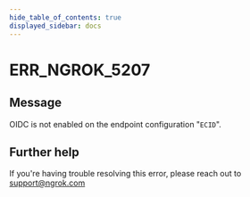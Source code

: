 ```yaml
---
hide_table_of_contents: true
displayed_sidebar: docs
---
```



# ERR_NGROK_5207

## Message

OIDC is not enabled on the endpoint configuration "`ECID`".

<ErrorDetails error="err_ngrok_5207" />

## Further help

If you're having trouble resolving this error, please reach out to [support@ngrok.com](mailto:support@ngrok.com?subject=Help%20with%20ERR_NGROK_5207)
